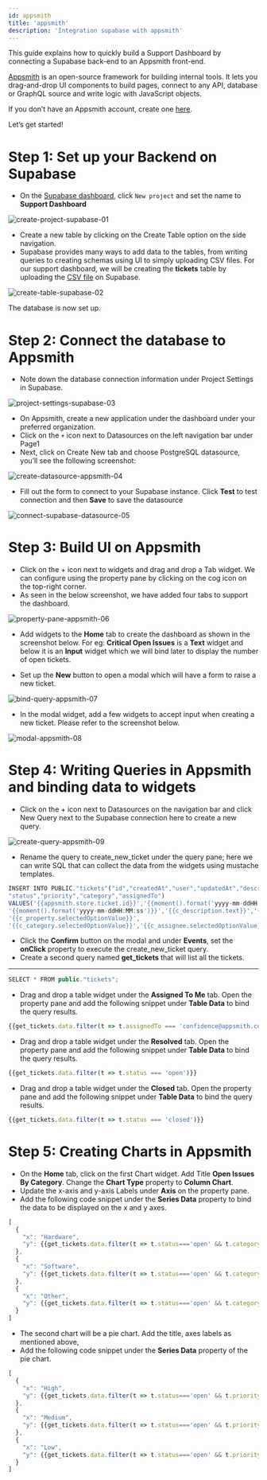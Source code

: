 ```yaml
---
id: appsmith
title: 'appsmith'
description: 'Integration supabase with appsmith'
---
```


This guide explains how to quickly build a Support Dashboard by connecting a Supabase back-end to an Appsmith front-end.

[Appsmith](https://www.appsmith.com/) is an open-source framework for building internal tools. It lets you drag-and-drop UI components to build pages, connect to any API, database or GraphQL source and write logic with JavaScript objects.

If you don’t have an Appsmith account, create one [here](https://app.appsmith.com/user/signup).

Let’s get started!

# Step 1: Set up your Backend on Supabase

- On the [Supabase dashboard](https://app.supabase.io), click `New project` and set the name to **Support Dashboard**

![create-project-supabase-01](/img/guides/integrations/appsmith/create-project-supabase-01.png)

- Create a new table by clicking on the Create Table option on the side navigation.
- Supabase provides many ways to add data to the tables, from writing queries to creating schemas using UI to simply uploading CSV files. For our support dashboard, we will be creating the **tickets** table by uploading the [CSV file](https://raw.githubusercontent.com/vihar/datasets/master/tickets.csv) on Supabase.

![create-table-supabase-02](/img/guides/integrations/appsmith/create-table-supabase-02.png)

The database is now set up. 

# Step 2: Connect the database to Appsmith

- Note down the database connection information under Project Settings in Supabase.

![project-settings-supabase-03](/img/guides/integrations/appsmith/project-settings-supabase-03.png)

- On Appsmith, create a new application under the dashboard under your preferred organization.
- Click on the `+` icon next to Datasources on the left navigation bar under Page1
- Next, click on Create New tab and choose PostgreSQL datasource, you’ll see the following screenshot:

![create-datasource-appsmith-04](/img/guides/integrations/appsmith/create-datasource-appsmith-04.png)

- Fill out the form to connect to your Supabase instance.  Click **Test** to test connection and then **Save** to save the datasource

![connect-supabase-datasource-05](/img/guides/integrations/appsmith/connect-supabase-datasource-05.png)

# Step 3: Build UI on Appsmith

- Click on the + icon next to widgets and drag and drop a Tab widget. We can configure using the property pane by clicking on the cog icon on the top-right corner.
- As seen in the below screenshot, we have added four tabs to support the dashboard.

![property-pane-appsmith-06](/img/guides/integrations/appsmith/property-pane-appsmith-06.png)

- Add widgets to the **Home** tab to create the dashboard as shown in the screenshot below. For eg: **Critical Open Issues** is a **Text** widget and below it is an **Input** widget which we will bind later to display the number of open tickets.

- Set up the **New** button to open a modal which will have a form to raise a new ticket.

![bind-query-appsmith-07](/img/guides/integrations/appsmith/bind-query-appsmith-07.png)

- In the modal widget, add a few widgets to accept input when creating a new ticket. Please refer to the screenshot below.

![modal-appsmith-08](/img/guides/integrations/appsmith/modal-appsmith-08.png)

# Step 4: Writing Queries in Appsmith and binding data to widgets

- Click on the + icon next to Datasources on the navigation bar and click New Query next to the Supabase connection here to create a new query.

![create-query-appsmith-09](/img/guides/integrations/appsmith/create-query-appsmith-09.png)

- Rename the query to create_new_ticket under the query pane; here we can write SQL that can collect the data from the widgets using mustache templates.

```jsx
INSERT INTO PUBLIC."tickets"("id","createdAt","user","updatedAt","description",
"status","priority","category","assignedTo")
VALUES('{{appsmith.store.ticket.id}}','{{moment().format('yyyy-mm-ddHH:MM:ss')}}','{{c_user.text}}', 
'{{moment().format('yyyy-mm-ddHH:MM:ss')}}','{{c_description.text}}','{{c_status.selectedOptionValue}}',
'{{c_property.selectedOptionValue}}',
'{{c_category.selectedOptionValue}}','{{c_assignee.selectedOptionValue}}');
```

- Click the **Confirm** button on the modal and under **Events**, set the **onClick** property to execute the create_new_ticket query.
- Create a second query named **get_tickets** that will list all the tickets.

 ****

```jsx
SELECT * FROM public."tickets";
```

- Drag and drop a table widget under the **Assigned To Me** tab. Open the property pane and add the following snippet under **Table Data** to bind the query results.

```jsx
{{get_tickets.data.filter(t => t.assignedTo === 'confidence@appsmith.com' && t.status !== 'closed')}}
```

- Drag and drop a table widget under the **Resolved** tab. Open the property pane and add the following snippet under **Table Data** to bind the query results.

```jsx
{{get_tickets.data.filter(t => t.status === 'open')}}
```

- Drag and drop a table widget under the **Closed** tab. Open the property pane and add the following snippet under **Table Data** to bind the query results.

```jsx
{{get_tickets.data.filter(t => t.status === 'closed')}}
```

# Step 5: Creating Charts in Appsmith

- On the **Home** tab, click on the first Chart widget. Add Title **Open Issues By Category**. Change the **Chart Type** property to **Column Chart**.
- Update the x-axis and y-axis Labels under **Axis** on the property pane.
- Add the following code snippet under the **Series Data** property to bind the data to be displayed on the x and y axes.

```jsx
[
  {
    "x": "Hardware",
    "y": {{get_tickets.data.filter(t => t.status==='open' && t.category==='hardware').length}}
  },
  {
    "x": "Software",
    "y": {{get_tickets.data.filter(t => t.status==='open' && t.category==='software').length}}
  },
  {
    "x": "Other",
    "y": {{get_tickets.data.filter(t => t.status==='open' && t.category==='other').length}}
  }
]
```

- The second chart will be a pie chart. Add the title, axes labels as mentioned above,
- Add the following code snippet under the **Series Data** property of the pie chart.

```jsx
[
  {
    "x": "High",
    "y": {{get_tickets.data.filter(t => t.status==='open' && t.priority==='high').length}}
  },
  {
    "x": "Medium",
    "y": {{get_tickets.data.filter(t => t.status==='open' && t.priority==='medium').length}}
  },
  {
    "x": "Low",
    "y": {{get_tickets.data.filter(t => t.status==='open' && t.priority==='low').length}}
  }
]
```